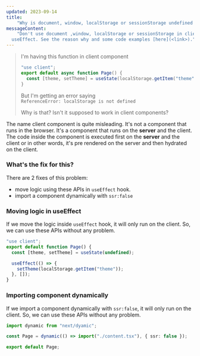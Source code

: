 ```yaml
---
updated: 2023-09-14
title: 
    "Why is document, window, localStorage or sessionStorage undefined in client components?"
messageContent:
    "Don't use document ,window, localStorage or sessionStorage in client components outside of
  useEffect. See the reason why and some code examples [here](<link>)."
---
```


> I'm having this function in client component
>
> ```ts
> "use client";
> export default async function Page() {
>   const [theme, setTheme] = useState(localStorage.getItem("theme"));
> }
> ```
>
> But I'm getting an error saying  
> `ReferenceError: localStorage is not defined`
>
> Why is that? Isn't it supposed to work in client components?

The name client component is quite misleading. It's not a component that runs in the browser. It's a
component that runs on the **server** and the client. The code inside the component is executed
first on the **server** and the client or in other words, it's pre rendered on the server and then
hydrated on the client.

### What's the fix for this?

There are 2 fixes of this problem:

- move logic using these APIs in `useEffect` hook.
- import a component dynamically with `ssr:false`

### Moving logic in useEffect

If we move the logic inside `useEffect` hook, it will only run on the client. So, we can use these
APIs without any problem.

```ts
"use client";
export default function Page() {
  const [theme, setTheme] = useState(undefined);

  useEffect(() => {
    setTheme(localStorage.getItem("theme"));
  }, []);
}
```

### Importing component dynamically

If we import a component dynamically with `ssr:false`, it will only run on the client. So, we can
use these APIs without any problem.

```ts
import dynamic from "next/dyamic";

const Page = dynamic(() => import("./content.tsx"), { ssr: false });

export default Page;
```
